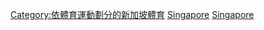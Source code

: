 {{Catnav|頁面分類|各種主題的頁面分類|按國家分類|各國體育|新加坡体育}}
{{Catnav|頁面分類|各種主題的頁面分類|按國家分類|各國體育|各國足球}}
{{Catnav|頁面分類|...|球類運動|足球|各國足球}}
{{Catnav|頁面分類|...|体育|各國體育|新加坡体育}}
{{Catnav|頁面分類|...|体育|各國體育|各國足球}}
{{Commons category|Association football in Singapore}}

[[Category:依體育運動劃分的新加坡體育|Category:依體育運動劃分的新加坡體育]]
[[Category:亚洲各国足球|Singapore]]
[[Category:東南亞足球|Singapore]]